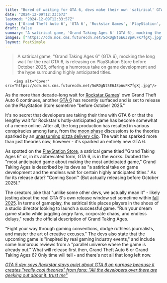 ```yaml
---
title: "Bored of waiting for GTA 6, devs make their own 'satirical' GTA 6 that will 'release before October 2025' on the PlayStation Store"
date: "2024-12-09T12:33:57Z"
lastmod: "2024-12-09T12:33:57Z"
tags: ['Grand Theft Auto 6', 'GTA 6', 'Rockstar Games', 'PlayStation', 'Satire', 'Simulation', 'Game Development']
draft: false
summary: "A satirical game, 'Grand Taking Ages 6' (GTA 6), mocking the long wait for the real GTA 6, is releasing on PlayStation Store before October 2025, offering a humorous take on game development and the hype surrounding highly anticipated titles."
images: ["https://cdn.mos.cms.futurecdn.net/5oRDgNtSE6J8pAuFK7fgXj.jpg"]
layout: PostSimple
---
```

> A satirical game, "Grand Taking Ages 6" (GTA 6), mocking the long wait for the real GTA 6, is releasing on PlayStation Store before October 2025, offering a humorous take on game development and the hype surrounding highly anticipated titles.


        <img alt="Cover" src="https://cdn.mos.cms.futurecdn.net/5oRDgNtSE6J8pAuFK7fgXj.jpg"/>
        
As the more than decade-long wait for [<u>Rockstar Games</u>](https://www.gamesradar.com/tag/rockstar-games/)' own Grand Theft Auto 6 continues, another [GTA 6](https://www.gamesradar.com/gta-6-guide/) has recently surfaced and is set to release on the PlayStation Store sometime "before October 2025."

It's no secret that developers are taking their time with GTA 6 or that the lengthy wait for Rockstar's hotly-anticipated game has become somewhat of a meme online. After all, the long production has resulted in various conspiracies among fans, from the [<u>moon phase</u>](https://www.gamesradar.com/gta-6-rumors-have-gotten-so-out-of-hand-that-fans-are-now-using-the-moon-to-predict-a-reveal/) discussions to the theories sparked by an [<u>unassuming pizza delivery clip</u>](https://www.gamesradar.com/games/grand-theft-auto/eagle-eyed-gta-6-fans-think-rockstar-could-be-hinting-at-a-new-trailer-release-date-via-an-unassuming-pizza-delivery-clip/). The wait has sparked more than just theories now, however - it's sparked an entirely new GTA 6.

As spotted on the [<u>PlayStation Store</u>](https://store.playstation.com/en-us/concept/10013590), a satirical game titled "Grand Taking Ages 6" or, in its abbreviated form, GTA 6, is in the works. Dubbed the "most anticipated game about making the most anticipated game," Grand Taking Ages is described by its devs as "a satirical take on game development and the endless wait for certain highly anticipated titles." As for its release date? "Coming Soon™ (But actually releasing before October 2025)."

The creators joke that "unlike some other devs, we actually mean it" - likely jesting about the real GTA 6's own release window set sometime within [<u>fall 2025</u>](https://www.gamesradar.com/games/grand-theft-auto/gta-6-officially-launches-fall-2025-dispelling-rumors-of-a-potential-delay/). In terms of gameplay, the satirical title places players in the shoes of a studio director looking to launch a successful game. "Run your dream game studio while juggling angry fans, corporate chaos, and endless delays," reads the official description of Grand Taking Ages.

"Fight your way through gaming conventions, dodge ruthless journalists, and master the art of creative excuses." The devs also state that the upcoming game is "inspired by real gaming industry events," and include some humorous reviews from a "parallel universe where the game is already out." What will release first then, Grand Theft Auto 6 or Grand Taking Ages 6? Only time will tell - and there's not all that long left now.

[<u><em>GTA 5 dev says Rockstar stays quiet about GTA 6 on purpose because it creates "really cool theories" from fans: "All the developers over there are geeking out about it, trust me"</em></u>](https://www.gamesradar.com/games/grand-theft-auto/gta-5-dev-says-rockstar-stays-quiet-about-gta-6-on-purpose-because-it-creates-really-cool-theories-from-fans-all-the-developers-over-there-are-geeking-out-about-it-trust-me/)
        